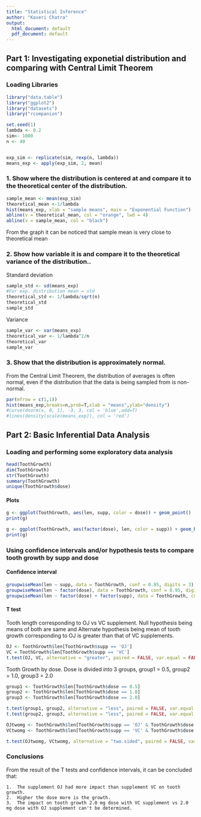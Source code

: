 ```yaml
---
title: "Statistical Inference"
author: "Kaveri Chatra"
output:
  html_document: default
  pdf_document: default
--- 
```


## Part 1: Investigating exponetial distribution and comparing with Central Limit Theorem

### Loading Libraries

```r
library("data.table")
library("ggplot2")
library("datasets")
library("rcompanion")
```

```r

set.seed(1)
lambda <- 0.2
sim<- 1000
n <- 40


exp_sim <- replicate(sim, rexp(n, lambda))
means_exp <- apply(exp_sim, 2, mean)
```

### 1. Show where the distribution is centered at and compare it to the theoretical center of the distribution.

```r
sample_mean <- mean(exp_sim)
theoretical_mean <-1/lambda
hist(means_exp, xlab = "sample means", main = "Exponential Function")
abline(v = theoretical_mean, col = "orange", lwd = 4)
abline(v = sample_mean, col = "black")
```
From the graph it can be noticed that sample mean is very close to theoretical mean

### 2. Show how variable it is and compare it to the theoretical variance of the distribution.. 
Standard deviation
```r

sample_std <- sd(means_exp)
#For exp. distribution mean = std
theoretical_std <- 1/lambda/sqrt(n)
theoretical_std
sample_std
```
Variance
```r
sample_var <- var(means_exp)
theoretical_var <- 1/lambda^2/n
theoretical_var 
sample_var

```

### 3. Show that the distribution is approximately normal.
From the Central Limit Theorem, the distribution of averages is often normal, even if the distribution that the data is being sampled from is non-normal.

```r
par(mfrow = c(1,1))
hist(means_exp,breaks=n,prob=T,xlab = "means",ylab="density")
#curve(dnorm(x, 0, 1), -3, 3, col = 'blue',add=T) 
#lines(density(scale(means_exp)), col = 'red')
```

## Part 2:  Basic Inferential Data Analysis

### Loading and performing some exploratory data analysis
```r

head(ToothGrowth)
dim(ToothGrowth)
str(ToothGrowth)
summary(ToothGrowth)
unique(ToothGrowth$dose)
```
#### Plots
```r
g <- ggplot(ToothGrowth, aes(len, supp, color = dose)) + geom_point()
print(g)
```

```r
g <- ggplot(ToothGrowth, aes(factor(dose), len, color = supp)) + geom_boxplot() + facet_grid(.~dose)
print(g)
```


### Using confidence intervals and/or hypothesis tests to compare tooth growth by supp and dose

#### Confidence interval
``` r
groupwiseMean(len ~ supp, data = ToothGrowth, conf = 0.95, digits = 3)
groupwiseMean(len ~ factor(dose), data = ToothGrowth, conf = 0.95, digits = 3)
groupwiseMean(len ~ factor(dose) + factor(supp), data = ToothGrowth, conf = 0.95, digits = 3)
```
#### T test 
Tooth length corresponding to  OJ vs VC supplement. Null hypothesis being means of both are same and Alternate hypothesis being mean of  tooth growth corresponding to OJ is greater than that of VC supplements.
```r
OJ <- ToothGrowth$len[ToothGrowth$supp == 'OJ']
VC = ToothGrowth$len[ToothGrowth$supp == 'VC']
t.test(OJ, VC, alternative = "greater", paired = FALSE, var.equal = FALSE, conf.level = 0.95)
```
Tooth Growth by dose. Dose is divided into 3 groups, group1 = 0.5, group2 = 1.0, group3 = 2.0
```r
group1 <- ToothGrowth$len[ToothGrowth$dose == 0.5]
group2 <- ToothGrowth$len[ToothGrowth$dose == 1.0]
group3 <- ToothGrowth$len[ToothGrowth$dose == 2.0]

t.test(group1, group2, alternative = "less", paired = FALSE, var.equal = FALSE, conf.level = 0.95)
t.test(group2, group3, alternative = "less", paired = FALSE, var.equal = FALSE, conf.level = 0.95)

```
```r
OJtwomg <- ToothGrowth$len[ToothGrowth$supp == 'OJ' & ToothGrowth$dose == 2.0]
VCtwomg <- ToothGrowth$len[ToothGrowth$supp == 'VC' & ToothGrowth$dose == 2.0]

t.test(OJtwomg, VCtwomg, alternative = "two.sided", paired = FALSE, var.equal = FALSE, conf.level = 0.95)
```
### Conclusions
From the result of the T tests and confidence intervals, it can be concluded that:
   
    1.  The supplement OJ had more impact than supplement VC on tooth growth.
    2.  Higher the dose more is the growth.
    3.  The impact on tooth growth 2.0 mg dose with VC supplement vs 2.0 mg dose with OJ supplement can't be determined.